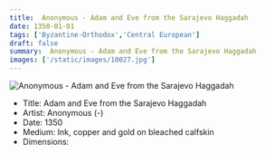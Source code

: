 ```yaml
---
title:  Anonymous - Adam and Eve from the Sarajevo Haggadah
date: 1350-01-01
tags: ['Byzantine-Orthodox','Central European']
draft: false
summary:  Anonymous - Adam and Eve from the Sarajevo Haggadah
images: ['/static/images/10027.jpg']
---
```


![ Anonymous - Adam and Eve from the Sarajevo Haggadah](/static/images/10027.jpg)

* Title: Adam and Eve from the Sarajevo Haggadah
* Artist:  Anonymous (-)
* Date: 1350
* Medium: Ink, copper and gold on bleached calfskin
* Dimensions: 


